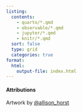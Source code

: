 ```yaml
---
listing:
  contents:
    - quarto/*.qmd
    - observable/*.qmd
    - jupyter/*.qmd
    - knitr/*.qmd
  sort: false
  type: grid
  categories: true
format:
  html:
    output-file: index.html
---
```


```{=html}
<script src="../time.js"></script>
<style>ul.navbar-nav.navbar-nav-scroll { -webkit-flex-direction: row !important; }</style>
```

#### Attributions {.appendix}

Artwork by [@allison_horst](https://twitter.com/allison_horst)
